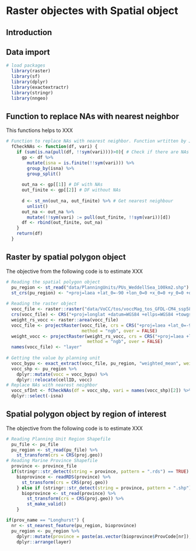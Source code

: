 # Raster objectes with Spatial object

## Introduction



## Data import

```r
# load packages
  library(raster)
  library(sf)
  library(dplyr)
  library(exactextractr)
  library(stringr)
  library(nngeo)
```

## Function to replace NAs with nearest neighbor

This functions helps to XXX

```r
# Function to replace NAs with nearest neighbor. Function wrtitten by Jason Everett
  fCheckNAs <- function(df, vari) {
    if (sum(is.na(pull(df, !!sym(vari))))>0){ # Check if there are NAs
      gp <- df %>%
        mutate(isna = is.finite(!!sym(vari))) %>%
        group_by(isna) %>%
        group_split()
      
      out_na <- gp[[1]] # DF with NAs
      out_finite <- gp[[2]] # DF without NAs
      
      d <- st_nn(out_na, out_finite) %>% # Get nearest neighbour
        unlist()
      out_na <- out_na %>%
        mutate(!!sym(vari) := pull(out_finite, !!sym(vari))[d])
      df <- rbind(out_finite, out_na)
    }
    return(df)
  }
```

## Raster by spatial polygon object

The objective from the following code is to estimate XXX

```r
# Reading the spatial polygon object
  pu_region <- st_read("data/PlanningUnits/PUs_WeddellSea_100km2.shp")
  st_crs(pu_region) <- "+proj=laea +lat_0=-90 +lon_0=0 +x_0=0 +y_0=0 +datum=WGS84 +units=m +no_defs"
  
# Reading the raster object
  vocc_file <- raster::raster("data/VoCC/tos/voccMag_tos_GFDL-CM4_ssp585_2015-2100.grd_2050-2100_.tif")
  crs(vocc_file) <- CRS("+proj=longlat +datum=WGS84 +ellps=WGS84 +towgs84=0,0,0")
  weight_rs_vocc <- raster::area(vocc_file)
  vocc_file <- projectRaster(vocc_file, crs = CRS("+proj=laea +lat_0=-90 +lon_0=0 +x_0=0 +y_0=0 +datum=WGS84 +units=m +no_defs"), 
                             method = "ngb", over = FALSE)
  weight_vocc <- projectRaster(weight_rs_vocc, crs = CRS("+proj=laea +lat_0=-90 +lon_0=0 +x_0=0 +y_0=0 +datum=WGS84 +units=m +no_defs"), 
                               method = "ngb", over = FALSE)
  names(vocc_file) <- "layer"
  
# Getting the value by planning unit
  vocc_bypu <- exact_extract(vocc_file, pu_region, "weighted_mean", weights = weight_vocc)
  vocc_shp <- pu_region %>%
    dplyr::mutate(vocc = vocc_bypu) %>%
    dplyr::relocate(cellID, vocc)
# Replace NAs with nearest neighbor
  vocc_sfInt <- fCheckNAs(df = vocc_shp, vari = names(vocc_shp)[2]) %>%
  dplyr::select(-isna)
```

## Spatial polygon object by region of interest

The objective from the following code is to estimate XXX

```r
# Reading Planning Unit Region Shapefile
  pu_file <- pu_file
  pu_region <- st_read(pu_file) %>% 
    st_transform(crs = CRS(proj.geo))
# Reading Marine Province Shapefile
  province <- province_file
  if(stringr::str_detect(string = province, pattern = ".rds") == TRUE) {
    bioprovince <- readRDS(province) %>% 
      st_transform(crs = CRS(proj.geo))
    } else if (stringr::str_detect(string = province, pattern = ".shp") == TRUE) {
      bioprovince <- st_read(province) %>% 
        st_transform(crs = CRS(proj.geo)) %>% 
        st_make_valid()
    }

if(prov_name == "Longhurst") {
  nr <- st_nearest_feature(pu_region, bioprovince)
  pu_region <- pu_region %>% 
    dplyr::mutate(province = paste(as.vector(bioprovince$ProvCode[nr]), prov_name, sep = "_")) %>% 
    dplyr::arrange(layer)
```



